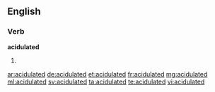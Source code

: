 ==English==

===Verb===
'''acidulated'''

# {{en-past of|acidulate}}

[[ar:acidulated]]
[[de:acidulated]]
[[et:acidulated]]
[[fr:acidulated]]
[[mg:acidulated]]
[[ml:acidulated]]
[[sv:acidulated]]
[[ta:acidulated]]
[[te:acidulated]]
[[vi:acidulated]]
